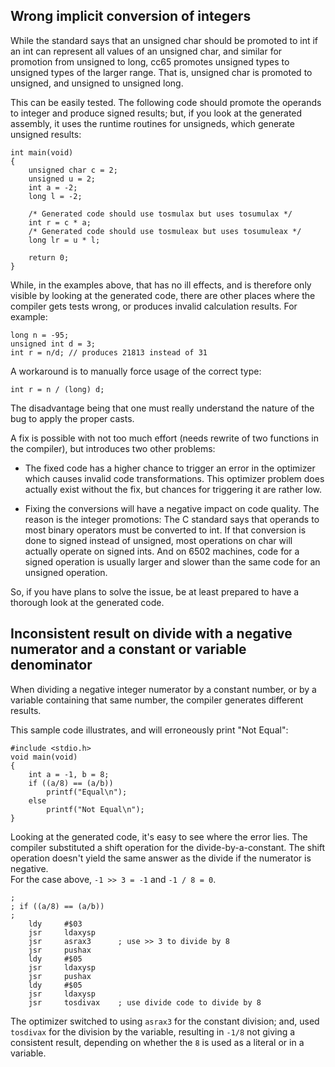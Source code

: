 == Wrong implicit conversion of integers ==

While the standard says that an unsigned char should be promoted to int if an int can represent all values of an unsigned char, and similar for promotion from unsigned to long, cc65 promotes unsigned types to unsigned types of the larger range. That is, unsigned char is promoted to unsigned, and unsigned to unsigned long.

This can be easily tested. The following code should promote the operands to integer and produce signed results; but, if you look at the generated assembly, it uses the runtime routines for unsigneds, which generate unsigned results:

<pre>
int main(void)
{
    unsigned char c = 2;
    unsigned u = 2;
    int a = -2;
    long l = -2;

    /* Generated code should use tosmulax but uses tosumulax */
    int r = c * a;
    /* Generated code should use tosmuleax but uses tosumuleax */
    long lr = u * l;

    return 0;
}
</pre>

While, in the examples above, that has no ill effects, and is therefore only visible by looking at the generated code, there are other places where the compiler gets tests wrong, or produces invalid calculation results. For example:

<pre>
long n = -95;
unsigned int d = 3;
int r = n/d; // produces 21813 instead of 31
</pre>

A workaround is to manually force usage of the correct type:

<pre>
int r = n / (long) d;
</pre>

The disadvantage being that one must really understand the nature of the bug to apply the proper casts.

A fix is possible with not too much effort (needs rewrite of two functions in the compiler), but introduces two other problems:

* The fixed code has a higher chance to trigger an error in the optimizer which causes invalid code transformations. This optimizer problem does actually exist without the fix, but chances for triggering it are rather low.

* Fixing the conversions will have a negative impact on code quality. The reason is the integer promotions: The C standard says that operands to most binary operators must be converted to int. If that conversion is done to signed instead of unsigned, most operations on char will actually operate on signed ints. And on 6502 machines, code for a signed operation is usually larger and slower than the same code for an unsigned operation.

So, if you have plans to solve the issue, be at least prepared to have a thorough look at the generated code.

== Inconsistent result on divide with a negative numerator and a constant or variable denominator ==

When dividing a negative integer numerator by a constant number, or by a variable containing that same number, the compiler generates different results.

This sample code illustrates, and will erroneously print "Not Equal":
<pre>
#include <stdio.h>
void main(void)
{
	int a = -1, b = 8;
	if ((a/8) == (a/b))
		printf("Equal\n");
	else
		printf("Not Equal\n");
}
</pre>

Looking at the generated code, it's easy to see where the error lies.  The compiler substituted a shift operation for the divide-by-a-constant.  The shift operation doesn't yield the same answer as the divide if the numerator is negative.<br />For the case above, <tt>-1 >> 3 = -1</tt> and <tt>-1 / 8 = 0</tt>.
<pre>
;
; if ((a/8) == (a/b))
;
	ldy     #$03
	jsr     ldaxysp
	jsr     asrax3		; use >> 3 to divide by 8
	jsr     pushax
	ldy     #$05
	jsr     ldaxysp
	jsr     pushax
	ldy     #$05
	jsr     ldaxysp
	jsr     tosdivax	; use divide code to divide by 8
</pre>

The optimizer switched to using <code>asrax3</code> for the constant division; and, used <code>tosdivax</code> for the division by the variable, resulting in <code>-1/8</code> not giving a consistent result, depending on whether the <tt>8</tt> is used as a literal or in a variable.
